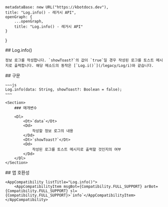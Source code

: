 
    metadataBase: new URL("https://kbotdocs.dev"),
    title: "Log.info() - 레거시 API",
    openGraph: {
        ...openGraph,
        title: "Log.info() - 레거시 API"
    }
}

<Section>
    ## Log.info()

    정보 로그를 작성합니다. `showToast?`의 값이 `true`일 경우 작성된 로그를 토스트 메시지로 출력합니다. 해당 메소드의 동작은 [`Log.i()`](/legacy/Log/i)와 같습니다.
</Section>
<Section>
    ## 구문

    ~~~js
    Log.info(data: String, showToast?: Boolean = false);
    ~~~

    <Section>
        ### 매개변수

        <Dl>
            <Dt>`data`</Dt>
            <Dd>
                작성할 정보 로그의 내용
            </Dd>
            <Dt>`showToast?`</Dt>
            <Dd>
                작성된 로그를 토스트 메시지로 출력할 것인지의 여부
            </Dd>
        </Dl>
    </Section>
</Section>
<Section>
    ## 앱 호환성

    <AppCompatibility listTitle="Log.info()">
        <AppCompatibilityItem msgBot={Compatibility.FULL_SUPPORT} arBot={Compatibility.FULL_SUPPORT} sl={Compatibility.FULL_SUPPORT}>`info`</AppCompatibilityItem>
    </AppCompatibility>
</Section>